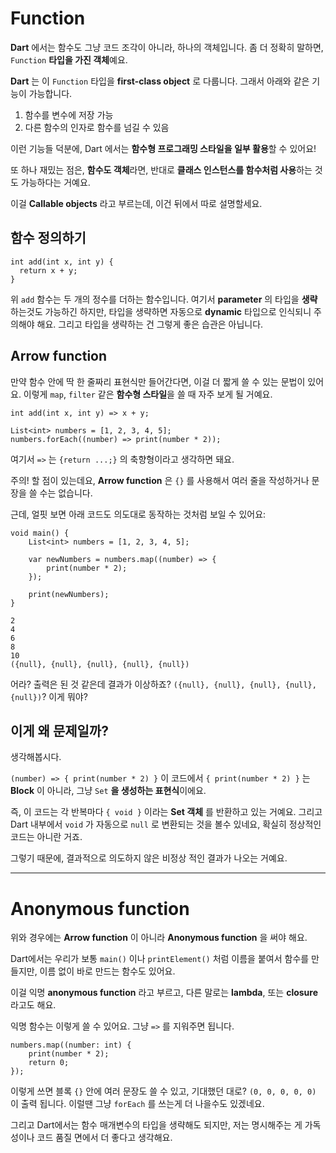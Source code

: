# Function

**Dart** 에서는 함수도 그냥 코드 조각이 아니라, <R>하나의 객체</R>입니다. 좀 더 정확히 말하면, `Function` **타입을 가진 객체**예요.

**Dart** 는 이 `Function` 타입을 **first-class object** 로 다룹니다. 그래서 아래와 같은 기능이 가능합니다.

1. 함수를 변수에 저장 가능
2. 다른 함수의 인자로 함수를 넘길 수 있음

이런 기능들 덕분에, Dart 에서는 **함수형 프로그래밍 스타일을 일부 활용**할 수 있어요!

또 하나 재밌는 점은, **함수도 객체**라면, 반대로 **클래스 인스턴스를 함수처럼 사용**하는 것도 가능하다는 거예요.

이걸 **Callable objects** 라고 부르는데, 이건 뒤에서 따로 설명할세요.

## 함수 정의하기

```dart:Function
int add(int x, int y) {
  return x + y;
}
```

위 `add` 함수는 두 개의 정수를 더하는 함수입니다. 여기서 **parameter** 의 타입을 **생략** 하는것도 가능하긴 하지만, 타입을 생략하면 자동으로 **dynamic** 타입으로 인식되니 주의해야 해요. 그리고 타입을 생략하는 건 그렇게 좋은 습관은 아닙니다.


## Arrow function

만약 함수 안에 딱 한 줄짜리 표현식만 들어간다면, 이걸 더 짧게 쓸 수 있는 문법이 있어요. 이렇게 `map`, `filter` 같은 **함수형 스타일**을 쓸 때 자주 보게 될 거예요.


```dart:Arrow-function
int add(int x, int y) => x + y;

List<int> numbers = [1, 2, 3, 4, 5];
numbers.forEach((number) => print(number * 2));
```

여기서 `=>` 는 `{return ...;}` 의 축향형이라고 생각하면 돼요.

<R>주의!</R> 할 점이 있는데요, **Arrow function** 은 `{}` 를 사용해서 여러 줄을 작성하거나 문장을 쓸 수는 없습니다.

근데, 얼핏 보면 아래 코드도 의도대로 동작하는 것처럼 보일 수 있어요:

```dart::Arrow-function?
void main() {
    List<int> numbers = [1, 2, 3, 4, 5];

    var newNumbers = numbers.map((number) => {
        print(number * 2);
    });

    print(newNumbers);
}

```

```bash:result
2
4
6
8
10
({null}, {null}, {null}, {null}, {null})
```

어라? 출력은 된 것 같은데 결과가 이상하죠?
`({null}, {null}, {null}, {null}, {null})`? 이게 뭐야?

## 이게 왜 문제일까?

생각해봅시다.

`(number) => { print(number * 2) }` 이 코드에서 `{ print(number * 2) }` 는 **Block** 이 아니라, 그냥 `Set` **을 생성하는 표현식**이에요.

즉, 이 코드는 각 반복마다 `{ void }` 이라는 **Set 객체** 를 반환하고 있는 거예요. 그리고 Dart 내부에서 `void` 가 자동으로 `null` 로 변환되는 것을 볼수 있네요, 확실히 정상적인 코드는 아니란 거죠.

그렇기 때문에, 결과적으로 의도하지 않은 비정상 적인 결과가 나오는 거예요.

***

# Anonymous function
위와 경우에는 **Arrow function** 이 아니라 **Anonymous function** 을 써야 해요.

Dart에서는 우리가 보통 `main()` 이나 `printElement()` 처럼 이름을 붙여서 함수를 만들지만, 이름 없이 바로 만드는 함수도 있어요.

이걸 익명 **anonymous function** 라고 부르고, 다른 말로는 **lambda**, 또는 **closure** 라고도 해요.

익명 함수는 이렇게 쓸 수 있어요. 그냥 `=>` 를 지워주면 됩니다.

```dart:Anonymous-function
numbers.map((number: int) {
    print(number * 2);
    return 0;
});
```

이렇게 쓰면 블록 `{}` 안에 여러 문장도 쓸 수 있고, 기대했던 대로? `(0, 0, 0, 0, 0)` 이 출력 됩니다. 이럴땐 그냥 `forEach` 를 쓰는게 더 나을수도 있겠네요.

그리고 Dart에서는 함수 매개변수의 타입을 생략해도 되지만, 저는 명시해주는 게 가독성이나 코드 품질 면에서 더 좋다고 생각해요.